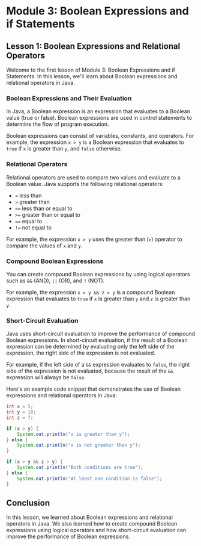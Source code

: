 # Module 3: Boolean Expressions and if Statements

## Lesson 1: Boolean Expressions and Relational Operators

Welcome to the first lesson of Module 3: Boolean Expressions and if Statements. In this lesson, we'll learn about Boolean expressions and relational operators in Java.

### Boolean Expressions and Their Evaluation

In Java, a Boolean expression is an expression that evaluates to a Boolean value (true or false). Boolean expressions are used in control statements to determine the flow of program execution.

Boolean expressions can consist of variables, constants, and operators. For example, the expression `x > y` is a Boolean expression that evaluates to `true` if `x` is greater than `y`, and `false` otherwise.

### Relational Operators

Relational operators are used to compare two values and evaluate to a Boolean value. Java supports the following relational operators:

- `<` less than
- `>` greater than
- `<=` less than or equal to
- `>=` greater than or equal to
- `==` equal to
- `!=` not equal to

For example, the expression `x > y` uses the greater than (`>`) operator to compare the values of `x` and `y`.

### Compound Boolean Expressions

You can create compound Boolean expressions by using logical operators such as `&&` (AND), `||` (OR), and `!` (NOT).

For example, the expression `x > y && z > y` is a compound Boolean expression that evaluates to `true` if `x` is greater than `y` and `z` is greater than `y`.

### Short-Circuit Evaluation

Java uses short-circuit evaluation to improve the performance of compound Boolean expressions. In short-circuit evaluation, if the result of a Boolean expression can be determined by evaluating only the left side of the expression, the right side of the expression is not evaluated.

For example, if the left side of a `&&` expression evaluates to `false`, the right side of the expression is not evaluated, because the result of the `&&` expression will always be `false`.

Here's an example code snippet that demonstrates the use of Boolean expressions and relational operators in Java:

```java
int x = 5;
int y = 10;
int z = 7;

if (x > y) {
    System.out.println("x is greater than y");
} else {
    System.out.println("x is not greater than y");
}

if (x > y && z > y) {
    System.out.println("Both conditions are true");
} else {
    System.out.println("At least one condition is false");
}
```

## Conclusion

In this lesson, we learned about Boolean expressions and relational operators in Java. We also learned how to create compound Boolean expressions using logical operators and how short-circuit evaluation can improve the performance of Boolean expressions.
